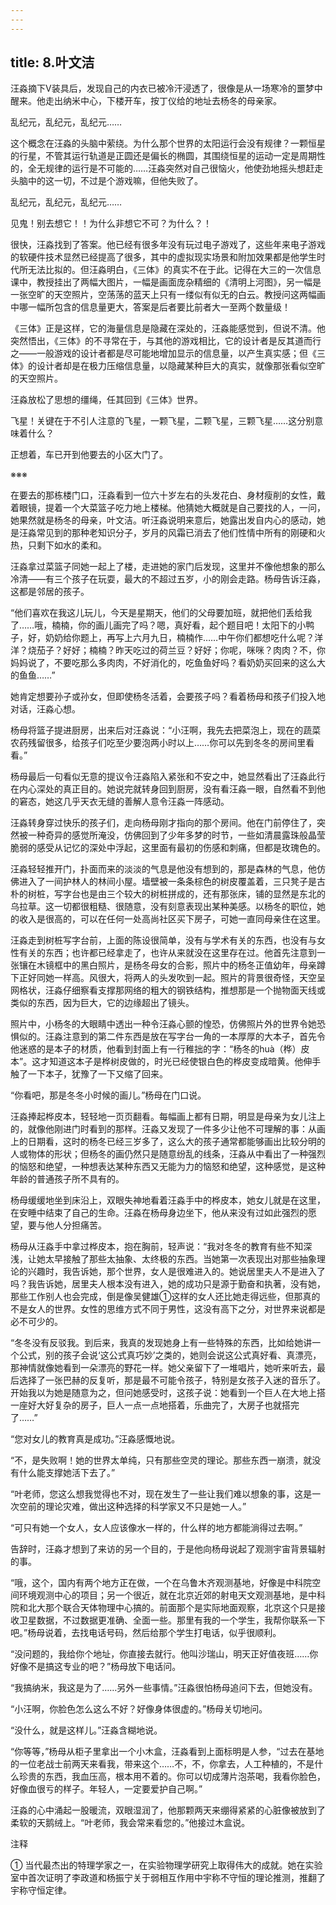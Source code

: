 ```yaml
---
---
---
```

title: 8.叶文洁
---

汪淼摘下V装具后，发现自己的内衣已被冷汗浸透了，很像是从一场寒冷的噩梦中醒来。他走出纳米中心，下楼开车，按丁仪给的地址去杨冬的母亲家。

乱纪元，乱纪元，乱纪元……

这个概念在汪淼的头脑中萦绕。为什么那个世界的太阳运行会没有规律？一颗恒星的行星，不管其运行轨道是正圆还是偏长的椭圆，其围绕恒星的运动一定是周期性的，全无规律的运行是不可能的……汪淼突然对自己很恼火，他使劲地摇头想赶走头脑中的这一切，不过是个游戏嘛，但他失败了。

乱纪元，乱纪元，乱纪元……

见鬼！别去想它！！为什么非想它不可？为什么？！

很快，汪淼找到了答案。他已经有很多年没有玩过电子游戏了，这些年来电子游戏的软硬件技术显然已经提高了很多，其中的虚拟现实场景和附加效果都是他学生时代所无法比拟的。但汪淼明白，《三体》的真实不在于此。记得在大三的一次信息课中，教授挂出了两幅大图片，一幅是画面庞杂精细的《清明上河图》，另一幅是一张空旷的天空照片，空荡荡的蓝天上只有一缕似有似无的白云。教授问这两幅画中哪一幅所包含的信息量更大，答案是后者要比前者大一至两个数量级！

《三体》正是这样，它的海量信息是隐藏在深处的，汪淼能感觉到，但说不清。他突然悟出，《三体》的不寻常在于，与其他的游戏相比，它的设计者是反其道而行之——一般游戏的设计者都是尽可能地增加显示的信息量，以产生真实感；但《三体》的设计者却是在极力压缩信息量，以隐藏某种巨大的真实，就像那张看似空旷的天空照片。

汪淼放松了思想的缰绳，任其回到《三体》世界。

飞星！关键在于不引人注意的飞星，一颗飞星，二颗飞星，三颗飞星……这分别意味着什么？

正想着，车已开到他要去的小区大门了。

※※※

在要去的那栋楼门口，汪淼看到一位六十岁左右的头发花白、身材瘦削的女性，戴着眼镜，提着一个大菜篮子吃力地上楼梯。他猜她大概就是自己要找的人，一问，她果然就是杨冬的母亲，叶文洁。听汪淼说明来意后，她露出发自内心的感动，她是汪淼常见到的那种老知识分子，岁月的风霜已消去了他们性情中所有的刚硬和火热，只剩下如水的柔和。

汪淼拿过菜篮子同她一起上了楼，走进她的家门后发现，这里并不像他想象的那么冷清——有三个孩子在玩耍，最大的不超过五岁，小的刚会走路。杨母告诉汪淼，这都是邻居的孩子。

“他们喜欢在我这儿玩儿，今天是星期天，他们的父母要加班，就把他们丢给我了……哦，楠楠，你的画儿画完了吗？嗯，真好看，起个题目吧！太阳下的小鸭子，好，奶奶给你题上，再写上六月九日，楠楠作……中午你们都想吃什么呢？洋洋？烧茄子？好好；楠楠？昨天吃过的荷兰豆？好好；你呢，咪咪？肉肉？不，你妈妈说了，不要吃那么多肉肉，不好消化的，吃鱼鱼好吗？看奶奶买回来的这么大的鱼鱼……”

她肯定想要孙子或孙女，但即使杨冬活着，会要孩子吗？看着杨母和孩子们投入地对话，汪淼心想。

杨母将篮子提进厨房，出来后对汪淼说：“小汪啊，我先去把菜泡上，现在的蔬菜农药残留很多，给孩子们吃至少要泡两小时以上……你可以先到冬冬的房间里看看。”

杨母最后一句看似无意的提议令汪淼陷入紧张和不安之中，她显然看出了汪淼此行在内心深处的真正目的。她说完就转身回到厨房，没有看汪淼一眼，自然看不到他的窘态，她这几乎天衣无缝的善解人意令汪淼一阵感动。

汪淼转身穿过快乐的孩子们，走向杨母刚才指向的那个房间。他在门前停住了，突然被一种奇异的感觉所淹没，仿佛回到了少年多梦的时节，一些如清晨露珠般晶莹脆弱的感受从记忆的深处中浮起，这里面有最初的伤感和刺痛，但都是玫瑰色的。

汪淼轻轻推开门，扑面而来的淡淡的气息是他没有想到的，那是森林的气息，他仿佛进入了一间护林人的林间小屋。墙壁被一条条棕色的树皮覆盖着，三只凳子是古朴的树桩，写字台也是由三个较大的树桩拼成的，还有那张床，铺的显然是东北的乌拉草。这一切都很粗糙、很随意，没有刻意表现出某种美感。以杨冬的职位，她的收入是很高的，可以在任何一处高尚社区买下房子，可她一直同母亲住在这里。

汪淼走到树桩写字台前，上面的陈设很简单，没有与学术有关的东西，也没有与女性有关的东西；也许都已经拿走了，也许从来就没在这里存在过。他首先注意到一张镶在木镜框中的黑白照片，是杨冬母女的合影，照片中的杨冬正值幼年，母亲蹲下正好同她一样高。风很大，将两人的头发吹到一起。照片的背景很奇怪，天空呈网格状，汪淼仔细察看支撑那网络的粗大的钢铁结构，推想那是一个抛物面天线或类似的东西，因为巨大，它的边缘超出了镜头。

照片中，小杨冬的大眼睛中透出一种令汪淼心颤的惶恐，仿佛照片外的世界令她恐惧似的。汪淼注意到的第二件东西是放在写字台一角的一本厚厚的大本子，首先令他迷惑的是本子的材质，他看到封面上有一行稚拙的字：“杨冬的huà（桦）皮本”。这才知道这本子是桦树皮做的，时光已经使银白色的桦皮变成暗黄。他伸手触了一下本子，犹豫了一下又缩了回来。

“你看吧，那是冬冬小时候的画儿。”杨母在门口说。

汪淼捧起桦皮本，轻轻地一页页翻看。每幅画上都有日期，明显是母亲为女儿注上的，就像他刚进门时看到的那样。汪淼又发现了一件多少让他不可理解的事：从画上的日期看，这时的杨冬已经三岁多了，这么大的孩子通常都能够画出比较分明的人或物体的形状；但杨冬的画仍然只是随意纷乱的线条，汪淼从中看出了一种强烈的恼怒和绝望，一种想表达某种东西又无能为力的恼怒和绝望，这种感觉，是这种年龄的普通孩子所不具有的。

杨母缓缓地坐到床沿上，双眼失神地看着汪淼手中的桦皮本，她女儿就是在这里，在安睡中结束了自己的生命。汪淼在杨母身边坐下，他从来没有过如此强烈的愿望，要与他人分担痛苦。

杨母从汪淼手中拿过桦皮本，抱在胸前，轻声说：“我对冬冬的教育有些不知深浅，让她太早接触了那些太抽象、太终极的东西。当她第一次表现出对那些抽象理论的兴趣时，我告诉她，那个世界，女人是很难进入的。她说居里夫人不是进入了吗？我告诉她，居里夫人根本没有进入，她的成功只是源于勤奋和执著，没有她，那些工作别人也会完成，倒是像吴健雄①这样的女人还比她走得远些，但那真的不是女人的世界。女性的思维方式不同于男性，这没有高下之分，对世界来说都是必不可少的。

“冬冬没有反驳我。到后来，我真的发现她身上有一些特殊的东西，比如给她讲一个公式，别的孩子会说‘这公式真巧妙’之类的，她则会说这公式真好看、真漂亮，那神情就像她看到一朵漂亮的野花一样。她父亲留下了一堆唱片，她听来听去，最后选择了一张巴赫的反复听，那是最不可能令孩子，特别是女孩子入迷的音乐了。开始我以为她是随意为之，但问她感受时，这孩子说：她看到一个巨人在大地上搭一座好大好复杂的房子，巨人一点一点地搭着，乐曲完了，大房子也就搭完了……”

“您对女儿的教育真是成功。”汪淼感慨地说。

“不，是失败啊！她的世界太单纯，只有那些空灵的理论。那些东西一崩溃，就没有什么能支撑她活下去了。”

“叶老师，您这么想我觉得也不对，现在发生了一些让我们难以想象的事，这是一次空前的理论灾难，做出这种选择的科学家又不只是她一人。”

“可只有她一个女人，女人应该像水一样的，什么样的地方都能淌得过去啊。”

告辞时，汪淼才想到了来访的另一个目的，于是他向杨母说起了观测宇宙背景辐射的事。

“哦，这个，国内有两个地方正在做，一个在乌鲁木齐观测基地，好像是中科院空间环境观测中心的项目；另一个很近，就在北京近郊的射电天文观测基地，是中科院和北大那个联合天体物理中心搞的。前面那个是实际地面观察，北京这个只是接收卫星数据，不过数据更准确、全面一些。那里有我的一个学生，我帮你联系一下吧。”杨母说着，去找电话号码，然后给那个学生打电话，似乎很顺利。

“没问题的，我给你个地址，你直接去就行。他叫沙瑞山，明天正好值夜班……你好像不是搞这专业的吧？”杨母放下电话问。

“我搞纳米，我这是为了……另外一些事情。”汪淼很怕杨母追问下去，但她没有。

“小汪啊，你脸色怎么这么不好？好像身体很虚的。”杨母关切地问。

“没什么，就是这样儿。”汪淼含糊地说。

“你等等，”杨母从柜子里拿出一个小木盒，汪淼看到上面标明是人参，“过去在基地的一位老战士前两天来看我，带来这个……不，不，你拿去，人工种植的，不是什么珍贵的东西，我血压高，根本用不着的。你可以切成薄片泡茶喝，我看你脸色，好像血很亏的样子。年轻人，一定要爱护自己啊。”

汪淼的心中涌起一股暖流，双眼湿润了，他那颗两天来绷得紧紧的心脏像被放到了柔软的天鹅绒上。“叶老师，我会常来看您的。”他接过木盒说。


注释

① 当代最杰出的特理学家之一，在实验物理学研究上取得伟大的成就。她在实验室中首次证明了李政道和杨振宁关于弱相互作用中宇称不守恒的理论推测，推翻了宇称守恒定律。